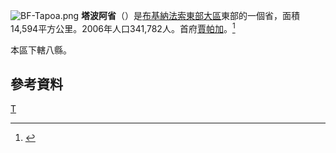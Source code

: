 [[File:BF-Tapoa.png|right]]
'''塔波阿省'''（{{lang-fr|Tapoa}}）是[[布基納法索|布基納法索]][[東部大區_(布基納法索)|東部大區]]東部的一個省，面積14,594平方公里。2006年人口341,782人。首府[[賈帕加|賈帕加]]。<ref>{{Cite web |url=http://www.insd.bf/Documents/Publications/INSD/Publications/Resultats_enquetes/Autres%20enq/Rapport_preliminaire_RGPH06.pdf |title=2006年人口普查初步結果 |access-date=2008-09-22 |archive-url=https://web.archive.org/web/20150721185435/http://www.insd.bf/Documents/Publications/INSD/Publications/Resultats_enquetes/Autres%20enq/Rapport_preliminaire_RGPH06.pdf |archive-date=2015-07-21 |dead-url=yes }}</ref>

本區下轄八縣。

==參考資料==
{{Reflist}}
{{coord|display=title}}
{{BurkinaFaso-geo-stub}}
{{布吉納法索行政區劃}}

[[Category:布基納法索省份|T]]